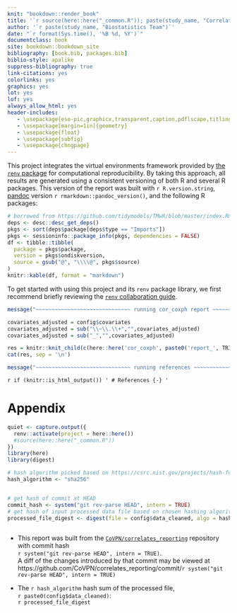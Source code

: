 ```yaml
---
knit: "bookdown::render_book"
title: '`r source(here::here("_common.R")); paste(study_name, "Correlates Analyses Report")`'  
author: '`r paste(study_name, "Biostatistics Team")`'
date: "`r format(Sys.time(), '%B %d, %Y')`"
documentclass: book
site: bookdown::bookdown_site
bibliography: [book.bib, packages.bib]
biblio-style: apalike
suppress-bibliography: true
link-citations: yes
colorlinks: yes
graphics: yes
lot: yes
lof: yes
always_allow_html: yes
header-includes:
   - \usepackage{eso-pic,graphicx,transparent,caption,pdflscape,titling} # keep titling last!
   - \usepackage[margin=1in]{geometry}
   - \usepackage{float}
   - \usepackage{subfig}
   - \usepackage{chngpage}
---
```






\textbf{Reproducibility Notice}

This project integrates the virtual environments framework provided by [the
`renv` package](https://rstudio.github.io/renv/) for computational
reproducibility. By taking this approach, all results are generated using a
consistent versioning of both R and several R packages. This version of the
report was built with `r R.version.string`, [pandoc](https://pandoc.org/)
version `r rmarkdown::pandoc_version()`, and the following R packages:

```r
# borrowed from https://github.com/tidymodels/TMwR/blob/master/index.Rmd
deps <- desc::desc_get_deps()
pkgs <- sort(deps$package[deps$type == "Imports"])
pkgs <- sessioninfo::package_info(pkgs, dependencies = FALSE)
df <- tibble::tibble(
  package = pkgs$package,
  version = pkgs$ondiskversion,
  source = gsub("@", "\\\\@", pkgs$source)
)
knitr::kable(df, format = "markdown")
```

To get started with using this project and its `renv` package library, we
first recommend briefly reviewing the [`renv` collaboration
guide](https://rstudio.github.io/renv/articles/collaborating.html).

<!--chapter:end:index_cor.Rmd-->

<!-- ```{r, echo=FALSE} -->
<!-- here::i_am("cor_coxph/report.Rmd") -->
<!-- ``` -->



```r
message("~~~~~~~~~~~~~~~~~~~~~~~~~~~~~~ running cor_coxph report ~~~~~~~~~~~~~~~~~~~~~~~~~")
```






<!-- latex variables that may be used in report_sub -->
<!-- \newif\ifCOVE -->
<!-- \newif\ifENSEMBLE -->



```r

covariates_adjusted = config$covariates
covariates_adjusted = sub("\\~\\.\\+","",covariates_adjusted)
covariates_adjusted = sub("_","",covariates_adjusted)

res = knitr::knit_child(c(here::here('cor_coxph', paste0('report_', TRIAL, '.Rmd'))), quiet = TRUE)
cat(res, sep = '\n')

```

<!--chapter:end:cor_coxph/report.Rmd-->

```r
message("~~~~~~~~~~~~~~~~~~~~~~~~~~~~~~ running references ~~~~~~~~~~~~~~~~~~~~~~~~~~~~~~~")
```



`r if (knitr::is_html_output()) '
# References {-}
'`

<!--chapter:end:references.Rmd-->

# Appendix

```r
quiet <- capture.output({
  renv::activate(project = here::here())
  #source(here::here("_common.R"))
})
library(here)
library(digest)

# hash algorithm picked based on https://csrc.nist.gov/projects/hash-functions
hash_algorithm <- "sha256"


# get hash of commit at HEAD
commit_hash <- system("git rev-parse HEAD", intern = TRUE)    
# get hash of input processed data file based on chosen hashing algorithm
processed_file_digest <- digest(file = config$data_cleaned, algo = hash_algorithm)
    


```

* This report was built from the
  [`CoVPN/correlates_reporting`](https://github.com/CoVPN/correlates_reporting)
  repository with commit hash  
  `r system("git rev-parse HEAD", intern = TRUE)`.  
  A diff of the changes introduced by that commit may be viewed at  
  https://github.com/CoVPN/correlates_reporting/commit/`r system("git rev-parse HEAD", intern = TRUE)`


* The `r hash_algorithm` hash sum of the processed file,  
`r paste0(config$data_cleaned)`:  
`r processed_file_digest`

<!--chapter:end:appendix.Rmd-->

